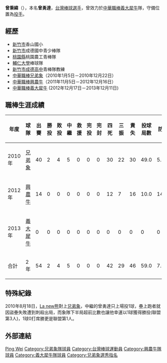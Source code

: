{{Infobox 中華職棒選手|
bgcolor1=#A000B0|
bgcolor2=#A000B0|
textcolor1=white|
textcolor2=white|
name=曾秉緯|
image=|
width=250|
position=投手|
team=義大犀牛|
number=58|
bats=右|
throws=右|
birthdate={{birth_date_and_age|1984|9|14|mf=y}}|
birthplace=[[台灣|台灣]][[新竹市|新竹市]]|
debutdate=3月21日|
debutyear=2010年|
debutteam=兄弟象|
statyear=2012年9月23日|
stat1label=勝投—敗投|
stat1value=2—4|
stat2label=中繼－救援|
stat2value=5－0|
stat3label=三振－四死|
stat3value=29－42|
stat4label=[[防禦率|防禦率]]|
stat4value=7.016|
teams=<nowiki></nowiki>
*[[兄弟象|兄弟象]] （2010年）
*[[興農牛|興農牛]] （2012年）
*[[義大犀牛|義大犀牛]] (2013年－2013年12月11日)
}}
'''曾秉緯'''（{{bd|1984年|9月14日|||catIdx=T曾}}），本名'''曾勇達'''，[[台灣|台灣]][[棒球|棒球]][[選手|選手]]，曾效力於[[中華職棒|中華職棒]][[義大犀牛|義大犀牛]]隊，守備位置為[[投手|投手]]。

==經歷==
*[[新竹市|新竹市]]香山國小
*[[新竹市|新竹市]]成德國中青少棒隊
*[[桃園市|桃園縣]]桃園農工青棒隊
*[[輔仁大學|輔仁大學]]棒球隊
*[[新竹市|新竹市]][[成德高中|成德高中]]青棒隊教練
*[[中華職棒|中華職棒]][[兄弟象|兄弟象]]（2010年1月5日－2010年12月22日）
*[[中華職棒|中華職棒]][[興農牛|興農牛]]（2011年11月5日－2012年12月16日）
*[[中華職棒|中華職棒]][[義大犀牛|義大犀牛]] (2012年12月17日－2013年12月11日)

==職棒生涯成績==
{|border=1 width="800px"
|- align=middle 
!年度!!球隊!!出賽!!勝投!!敗投!!中繼!!救援!!完投!!完封!!四死!!三振!!責失!!投球局數!!防禦率
|- align="center"
|2010年||[[兄弟象|兄弟象]]||40||2||4||5||0||0||0||30||22||30||49.0||5.510
|- align="center"
|2012年||[[興農牛|興農牛]]||14||0||0||0||0||0||0||12||7||16||10.0||14.400
|- align="center"
|2013年||[[義大犀牛|義大犀牛]]||0||0||0||0||0||0||0||0||0||0||0||0
|- align=middle style="color:black; background-color:#A000B0"
!合計!!2年||54||2||4||5||0||0||0||42||29||46||59.0||7.016
|}

==特殊紀錄==
2010年8月18日，[[La_new熊|La new熊]]對上[[兄弟象|兄弟象]]，中繼的曾勇達只上場投1球，壘上跑者就因盜壘失敗遭到刺殺出局，而象隊下半局超前比數也讓他幸運以1球獲得勝投(聯盟第3人)，1球0打席勝更是聯盟第1人。

==外部連結==
{{台灣棒球維基館}}
{{中華職棒球員資料|id=0000000723|name=曾秉緯}}

{{兄弟象2010年中華職棒總冠軍}}

{{棒球選手小作品}}
{{Taiwan-sport-bio-stub}}

{{DEFAULTSORT:Tseng Ping Wei}}
[[Category:曾姓|Ping Wei]]
[[Category:兄弟象隊球員|Category:兄弟象隊球員]]
[[Category:台灣棒球運動員|Category:台灣棒球運動員]]
[[Category:興農牛隊球員|Category:興農牛隊球員]]
[[Category:義大犀牛隊球員|Category:義大犀牛隊球員]]
[[Category:兄弟象選秀指名|Category:兄弟象選秀指名]]